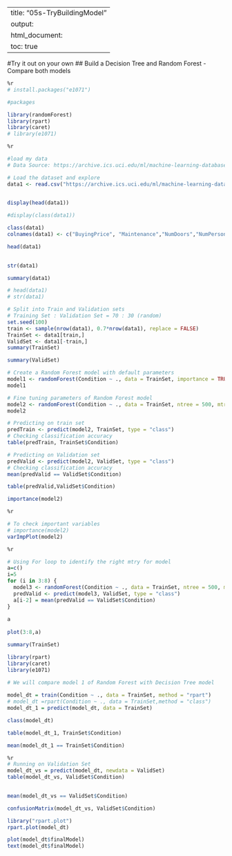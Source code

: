 
---
title: "05s-TryBuildingModel"
output:
  html_document:
    toc: true
---


#Try it out on your own
## Build a Decision Tree and Random Forest - Compare both models

```r
%r
# install.packages("e1071")
```


```r
#packages

library(randomForest)
library(rpart)
library(caret)
# library(e1071)
```


```r
%r

#load my data
# Data Source: https://archive.ics.uci.edu/ml/machine-learning-databases/car/

# Load the dataset and explore
data1 <- read.csv("https://archive.ics.uci.edu/ml/machine-learning-databases/car/car.data", header = TRUE)
 

```


```r
display(head(data1))

#display(class(data1))
```


```r
class(data1)
colnames(data1) <- c("BuyingPrice", "Maintenance","NumDoors","NumPersons", "BootSpace","Safety","Condition")

```


```r
head(data1)
 

```


```r
str(data1)
```


```r
summary(data1)
```


```r
# head(data1)
# str(data1)

# Split into Train and Validation sets
# Training Set : Validation Set = 70 : 30 (random)
set.seed(100)
train <- sample(nrow(data1), 0.7*nrow(data1), replace = FALSE)
TrainSet <- data1[train,]
ValidSet <- data1[-train,]
summary(TrainSet)

```


```r
summary(ValidSet)
```


```r
# Create a Random Forest model with default parameters
model1 <- randomForest(Condition ~ ., data = TrainSet, importance = TRUE)
model1
```


```r
# Fine tuning parameters of Random Forest model
model2 <- randomForest(Condition ~ ., data = TrainSet, ntree = 500, mtry = 6, importance = TRUE)
model2

```


```r
# Predicting on train set
predTrain <- predict(model2, TrainSet, type = "class")
# Checking classification accuracy
table(predTrain, TrainSet$Condition)  
```


```r
# Predicting on Validation set
predValid <- predict(model2, ValidSet, type = "class")
# Checking classification accuracy
mean(predValid == ValidSet$Condition)                    

```


```r
table(predValid,ValidSet$Condition)
```


```r
importance(model2) 
```


```r
%r

# To check important variables
# importance(model2)        
varImpPlot(model2)  
```


```r
%r

# Using For loop to identify the right mtry for model
a=c()
i=5
for (i in 3:8) {
  model3 <- randomForest(Condition ~ ., data = TrainSet, ntree = 500, mtry = i, importance = TRUE)
  predValid <- predict(model3, ValidSet, type = "class")
  a[i-2] = mean(predValid == ValidSet$Condition)
}
 
a
 
plot(3:8,a)
```


```r
summary(TrainSet)
```


```r
library(rpart)
library(caret)
library(e1071)
```


```r
# We will compare model 1 of Random Forest with Decision Tree model
 
model_dt = train(Condition ~ ., data = TrainSet, method = "rpart")
# model_dt =rpart(Condition ~ ., data = TrainSet,method = "class")
model_dt_1 = predict(model_dt, data = TrainSet)

class(model_dt)

```


```r
table(model_dt_1, TrainSet$Condition)
```


```r
mean(model_dt_1 == TrainSet$Condition)
```


```r
%r
# Running on Validation Set
model_dt_vs = predict(model_dt, newdata = ValidSet)
table(model_dt_vs, ValidSet$Condition)
 

```


```r
mean(model_dt_vs == ValidSet$Condition)
```


```r
confusionMatrix(model_dt_vs, ValidSet$Condition)
```


```r
library("rpart.plot")
rpart.plot(model_dt)
```


```r
plot(model_dt$finalModel)
text(model_dt$finalModel)
```


```r

```

